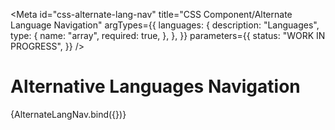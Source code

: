 <!-- @license CC0-1.0 -->


<Meta
  id="css-alternate-lang-nav"
  title="CSS Component/Alternate Language Navigation"
  argTypes={{
    languages: {
      description: "Languages",
      type: {
        name: "array",
        required: true,
      },
    },
  }}
  parameters={{
    status: "WORK IN PROGRESS",
  }}
/>

# Alternative Languages Navigation

<Canvas>
  <Story
    name="Alternative Languages Navigation"
    args={{
      languages: [
        { textContent: "EN", title: "This page in English", lang: "en", current: true, hreflang: "en" },
        { textContent: "NL", title: "Deze pagina in Nederlands", lang: "nl", current: false, hreflang: "nl" },
      ],
    }}
  >
    {AlternateLangNav.bind({})}
  </Story>
</Canvas>

<ArgsTable story="Alternative Languages Navigation" />

